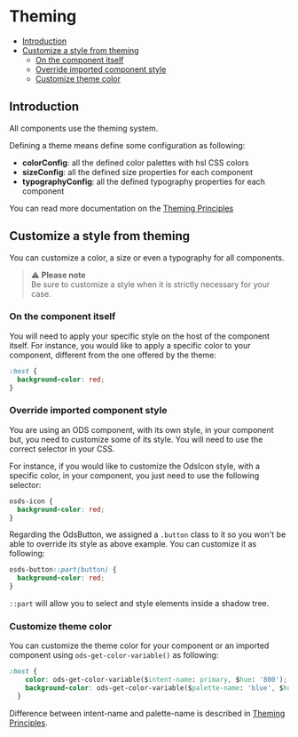 # Theming

<!-- TOC -->

* [Introduction](#introduction)
* [Customize a style from theming](#customize-a-style-from-theming)
    * [On the component itself](#on-the-component-itself)
    * [Override imported component style](#override-imported-component-style)
    * [Customize theme color](#customize-theme-color)

<!-- TOC -->

## Introduction

All components use the theming system.

Defining a theme means define some configuration as following:
* **colorConfig**: all the defined color palettes with hsl CSS colors
* **sizeConfig**: all the defined size properties for each component
* **typographyConfig**: all the defined typography properties for each component

You can read more documentation on the [Theming Principles](?path=/story/code-our-principles-theming--page)

## Customize a style from theming

You can customize a color, a size or even a typography for all components.

> ⚠️️ **Please note**<br />
> Be sure to customize a style when it is strictly necessary for your case.

### On the component itself
You will need to apply your specific style on the host of the component itself.
For instance, you would like to apply a specific color to your component, different from the one offered by the theme:
``` css
:host {
  background-color: red;
}
```

### Override imported component style
You are using an ODS component, with its own style, in your component but, you need to customize some of its style.
You will need to use the correct selector in your CSS.

For instance, if you would like to customize the OdsIcon style, with a specific color, in your component, you just need to use the following selector:
``` css
osds-icon {
  background-color: red;
}
```

Regarding the OdsButton, we assigned a `.button` class to it so you won't be able to override its style as above example.
You can customize it as following:
``` css
osds-button::part(button) {
  background-color: red;
}
```

`::part` will allow you to select and style elements inside a shadow tree.

### Customize theme color
You can customize the theme color for your component or an imported component using `ods-get-color-variable()` as following:
``` css
:host {
    color: ods-get-color-variable($intent-name: primary, $hue: '800');
    background-color: ods-get-color-variable($palette-name: 'blue', $hue: '050');
  }
```

Difference between intent-name and palette-name is described in [Theming Principles](?path=/story/code-our-principles-theming--page).
